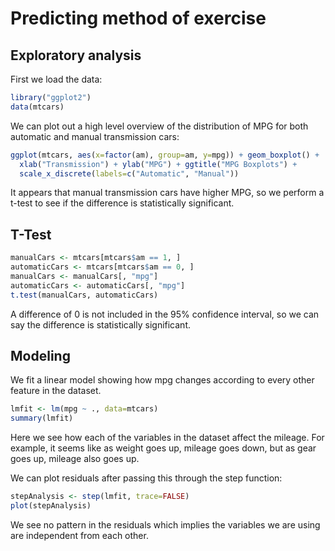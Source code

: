 # Predicting method of exercise

## Exploratory analysis
First we load the data:

```r
library("ggplot2")
data(mtcars)
```
We can plot out a high level overview of the distribution of MPG for both automatic and manual transmission cars:
```r
ggplot(mtcars, aes(x=factor(am), group=am, y=mpg)) + geom_boxplot() + 
  xlab("Transmission") + ylab("MPG") + ggtitle("MPG Boxplots") + 
  scale_x_discrete(labels=c("Automatic", "Manual"))
```
It appears that manual transmission cars have higher MPG, so we perform a t-test to see if the difference is statistically significant.

## T-Test
```r
manualCars <- mtcars[mtcars$am == 1, ]
automaticCars <- mtcars[mtcars$am == 0, ]
manualCars <- manualCars[, "mpg"]
automaticCars <- automaticCars[, "mpg"]
t.test(manualCars, automaticCars)
```

A difference of 0 is not included in the 95% confidence interval, so we can say the difference is statistically significant.

## Modeling

We fit a linear model showing how mpg changes according to every other feature in the dataset.

```r
lmfit <- lm(mpg ~ ., data=mtcars)
summary(lmfit)
```
Here we see how each of the variables in the dataset affect the mileage. For example, it seems like as weight goes up, mileage goes down, but as gear goes up, mileage also goes up.

We can plot residuals after passing this through the step function:
```r
stepAnalysis <- step(lmfit, trace=FALSE)
plot(stepAnalysis)
```
We see no pattern in the residuals which implies the variables we are using are independent from each other.